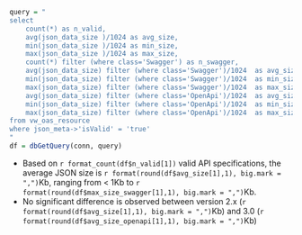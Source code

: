 ```r
query = "
select 
	count(*) as n_valid,
	avg(json_data_size )/1024 as avg_size,
	min(json_data_size )/1024 as min_size,
	max(json_data_size )/1024 as max_size,
	count(*) filter (where class='Swagger') as n_swagger,
	avg(json_data_size) filter (where class='Swagger')/1024  as avg_size_swagger,
	min(json_data_size) filter (where class='Swagger')/1024  as min_size_swagger,
	max(json_data_size) filter (where class='Swagger')/1024  as max_size_swagger,
	avg(json_data_size) filter (where class='OpenApi')/1024  as avg_size_openapi,
	min(json_data_size) filter (where class='OpenApi')/1024  as min_size_openapi,
	max(json_data_size) filter (where class='OpenApi')/1024  as max_size_openapi
from vw_oas_resource 
where json_meta->'isValid' = 'true'
"
df = dbGetQuery(conn, query)
```

- Based on `r format_count(df$n_valid[1])` valid API specifications, the average JSON size is `r format(round(df$avg_size[1],1), big.mark = ",")`Kb, ranging from < 1Kb to `r format(round(df$max_size_swagger[1],1), big.mark = ",")`Kb.
- No significant difference is observed between version 2.x (`r format(round(df$avg_size[1],1), big.mark = ",")`Kb) and 3.0 (`r format(round(df$avg_size_openapi[1],1), big.mark = ",")`Kb)



